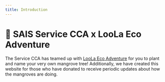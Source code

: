 ```yaml
---
title: Introduction
---
```


# 🌴 SAIS Service CCA x LooLa Eco Adventure

The Service CCA has teamed up with [LooLa Eco Adventure](https://loola.net/) for you to plant and name your very own mangrove tree! Additionally, we have created this website for those who have donated to receive periodic updates about how the mangroves are doing.

